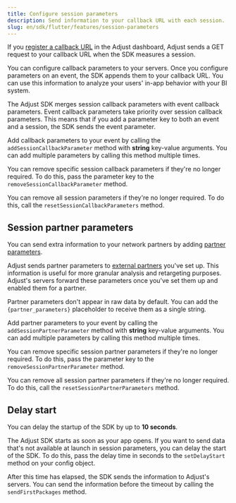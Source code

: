 ```yaml
---
title: Configure session parameters
description: Send information to your callback URL with each session.
slug: en/sdk/flutter/features/session-parameters
---
```



If you [register a callback URL](https://help.adjust.com/en/article/recommended-placeholders-callbacks) in the Adjust dashboard, Adjust sends a GET request to your callback URL when the SDK measures a session.

You can configure callback parameters to your servers. Once you configure parameters on an event, the SDK appends them to your callback URL. You can use this information to analyze your users' in-app behavior with your BI system.

<Callout type="note">

The Adjust SDK merges session callback parameters with event callback parameters. Event callback parameters take priority over session callback parameters. This means that if you add a parameter key to both an event and a session, the SDK sends the event parameter.

</Callout>

Add callback parameters to your event by calling the `addSessionCallbackParameter` method with **string** key-value arguments. You can add multiple parameters by calling this method multiple times.

<AddSessionCallbackParameter />

You can remove specific session callback parameters if they're no longer required. To do this, pass the parameter key to the `removeSessionCallbackParameter` method.

<RemoveSessionCallbackParameter />

You can remove all session parameters if they're no longer required. To do this, call the `resetSessionCallbackParameters` method.

<ResetSessionCallbackParameters />

## Session partner parameters

You can send extra information to your network partners by adding [partner parameters](https://help.adjust.com/en/article/data-sharing-ad-network#map-parameters).

Adjust sends partner parameters to [external partners](https://help.adjust.com/en/article/integrated-partners) you've set up. This information is useful for more granular analysis and retargeting purposes. Adjust's servers forward these parameters once you've set them up and enabled them for a partner.

<Callout type="note">

Partner parameters don't appear in raw data by default. You can add the `{partner_parameters}` placeholder to receive them as a single string.

</Callout>

Add partner parameters to your event by calling the `addSessionPartnerParameter` method with **string** key-value arguments. You can add multiple parameters by calling this method multiple times.

<AddSessionPartnerParameter />

You can remove specific session partner parameters if they're no longer required. To do this, pass the parameter key to the `removeSessionPartnerParameter` method.

<RemoveSessionPartnerParameter />

You can remove all session partner parameters if they're no longer required. To do this, call the `resetSessionPartnerParameters` method.

<ResetSessionPartnerParameters />

## Delay start

<Callout type="note">

You can delay the startup of the SDK by up to **10 seconds**.

</Callout>

The Adjust SDK starts as soon as your app opens. If you want to send data that's not available at launch in session parameters, you can delay the start of the SDK. To do this, pass the delay time in seconds to the `setDelayStart` method on your config object.

<SetDelayStart />

After this time has elapsed, the SDK sends the information to Adjust's servers. You can send the information before the timeout by calling the `sendFirstPackages` method.

<SendFirstPackages />
